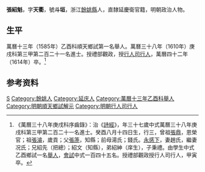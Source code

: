 {{明清人物信息框
| 姓名 = 張紹魁
| 原名 =
| 圖片名稱= 
| 圖片大小 =
| 圖片說明 = 
| 最高職務 = 行人司行人
| 國家 = 大明 
| 爵位 =
| 籍貫 = [[浙江|浙江]][[餘姚縣|餘姚縣]]<br>直隸延慶衛官籍
| 族裔 = 
| 旗籍 = 
| 字號 = 字天衢，號斗垣
| 諡號 =
| 出生日期 = 萬曆元年（1573年）八月十四日
| 出生地點 =
| 逝世日期 = 萬曆四十二年（1614年）
| 逝世地點 =
| 墓葬 =
| 配偶 = 趙氏、况氏
| 親屬 = 曾祖[[張鼎|張鼎]]，祖[[張濬|張濬]]<br>父[[張箎|張箎]]，前母湯氏；錢氏
| 出身 =
* 萬曆三十八年庚戌科進士出身
| 經歷 =
| 著作 =  
}}
'''張紹魁'''{{BD|1573年||1614年||}}，字'''天衢'''，號'''斗垣'''，浙江[[餘姚縣|餘姚縣]]人，直隸延慶衛官籍，明朝政治人物。

==生平==
萬曆十三年（1585年）乙酉科順天鄉試第一名舉人。萬曆三十八年（1610年）庚戌科第三甲第二百二十一名進士。授禮部觀政，授[[行人司|行人司]][[行人|行人]]，萬曆四十二年（1614年）卒。<ref>《萬曆三十八年庚戌科序齒錄》：治《[[詩經|詩經]]》，年三十七歲中式萬曆三十八年庚戌科第三甲第二百二十一名進士。癸酉八月十四日生，行三，曾祖[[張鼎|張鼎]]，恩榮官；祖[[張濬|張濬]]，歲貢；父[[張箎|張箎]]，知縣；前母湯氏；錢氏。[[永感下|永感下]]，妻趙氏，繼妻况氏；兄紹先（把總）；紹文（知縣），弟紹紳（庠生），子秉禮。由學生中式乙酉鄉試一名[[舉人|舉人]]，[[會試|會試]]中式一百四十五名。授禮部觀政授行人司行人，甲寅卒。</ref>

== 参考资料 ==
{{reflist}}

{{萬曆三十八年庚戌科殿试金榜}}

{{Authority control}}

{{DEFAULTSORT:Zhang張}}
[[Category:张姓|S]]
[[Category:餘姚人|Category:餘姚人]]
[[Category:延庆人|Category:延庆人]]
[[Category:萬曆十三年乙酉科舉人|Category:萬曆十三年乙酉科舉人]]
[[Category:明朝順天鄉試解元|Category:明朝順天鄉試解元]]
[[Category:明朝行人司行人|Category:明朝行人司行人]]


{{明朝人物小作品}}